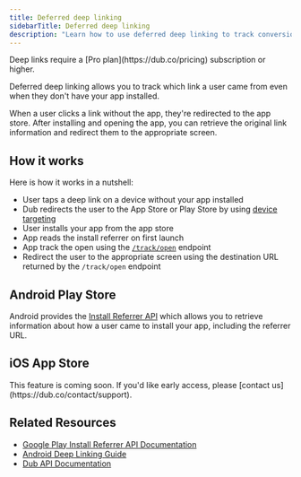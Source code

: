 ```yaml
---
title: Deferred deep linking
sidebarTitle: Deferred deep linking
description: "Learn how to use deferred deep linking to track conversions and traffic."
---
```


<Note>
  Deep links require a [Pro plan](https://dub.co/pricing) subscription or
  higher.
</Note>

Deferred deep linking allows you to track which link a user came from even when they don't have your app installed.

When a user clicks a link without the app, they're redirected to the app store. After installing and opening the app, you can retrieve the original link information and redirect them to the appropriate screen.

## How it works

Here is how it works in a nutshell:

- User taps a deep link on a device without your app installed
- Dub redirects the user to the App Store or Play Store by using [device targeting](/help/article/device-targeting)
- User installs your app from the app store
- App reads the install referrer on first launch
- App track the open using the [`/track/open`](/concepts/links/deep-links/quickstart#track-the-deep-link-open) endpoint
- Redirect the user to the appropriate screen using the destination URL returned by the `/track/open` endpoint

## Android Play Store

Android provides the [Install Referrer API](https://developer.android.com/google/play/installreferrer) which allows you to retrieve information about how a user came to install your app, including the referrer URL.

## iOS App Store

<Note>
  This feature is coming soon. If you'd like early access, please [contact
  us](https://dub.co/contact/support).
</Note>

## Related Resources

- [Google Play Install Referrer API Documentation](https://developer.android.com/google/play/installreferrer)
- [Android Deep Linking Guide](https://developer.android.com/training/app-links)
- [Dub API Documentation](/api-reference/introduction)
